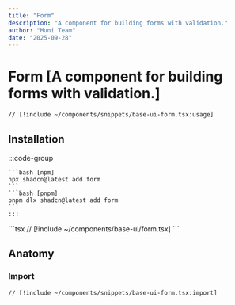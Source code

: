 ```yaml
---
title: "Form"
description: "A component for building forms with validation."
author: "Muni Team"
date: "2025-09-28"
---
```



# Form [A component for building forms with validation.]

<CodePreviewBlock>
<FormComponent />

```tsx
// [!include ~/components/snippets/base-ui-form.tsx:usage]
```

</CodePreviewBlock>

## Installation

<Tabs>
  <TabsItem value="cli" label="CLI">
    :::code-group

    ```bash [npm]
    npx shadcn@latest add form
    ```
    ```bash [pnpm]
    pnpm dlx shadcn@latest add form
    ```
    :::

  </TabsItem>
  <TabsItem value="manual" label="MANUAL">
    ```tsx 
    // [!include ~/components/base-ui/form.tsx] 
    ```
  </TabsItem>
</Tabs>

## Anatomy

### Import

```tsx
// [!include ~/components/snippets/base-ui-form.tsx:import]
```
